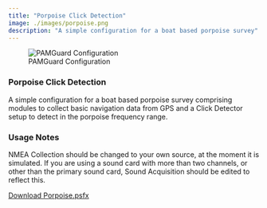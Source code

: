 ```yaml
---
title: "Porpoise Click Detection"
image: ./images/porpoise.png
description: "A simple configuration for a boat based porpoise survey"
---
```


![PAMGuard Configuration](./images/porpoise.png)

### Porpoise Click Detection
A simple configuration for a boat based porpoise survey comprising modules to collect basic
navigation data from GPS and a Click Detector  setup to detect in the porpoise frequency range. 

### Usage Notes
NMEA Collection should be changed to your own source, at the moment it is simulated. If you are using a sound card with more than two channels, or other than the primary sound card, Sound Acquisition should be edited to reflect this. 

[Download Porpoise.psfx](./psfx/Porpoise.psfx)